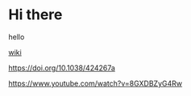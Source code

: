 # Hi there

<Citation resolver='url' url='https://example.com'>
    hello
</Citation>

[wiki](https://en.wikipedia.org/wiki/Jameson%27s_mamba)


https://doi.org/10.1038/424267a

https://www.youtube.com/watch?v=8GXDBZyG4Rw
